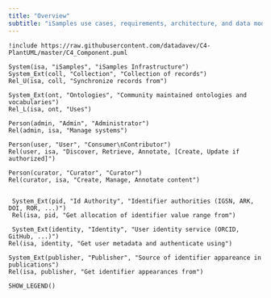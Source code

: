 ```yaml
---
title: "Overview"
subtitle: "iSamples use cases, requirements, architecture, and data models"
---    
```


```.plantuml
!include https://raw.githubusercontent.com/datadavev/C4-PlantUML/master/C4_Component.puml

System(isa, "iSamples", "iSamples Infrastructure")
System_Ext(coll, "Collection", "Collection of records")
Rel_U(isa, coll, "Synchronize records from")
 
System_Ext(ont, "Ontologies", "Community maintained ontologies and vocabularies")
Rel_L(isa, ont, "Uses")
 
Person(admin, "Admin", "Administrator")
Rel(admin, isa, "Manage systems")

Person(user, "User", "Consumer\nContributor")
Rel(user, isa, "Discover, Retrieve, Annotate, [Create, Update if authorized]")

Person(curator, "Curator", "Curator")
Rel(curator, isa, "Create, Manage, Annotate content")


 System_Ext(pid, "Id Authority", "Identifier authorities (IGSN, ARK, DOI, ROR, ...)")
 Rel(isa, pid, "Get allocation of identifier value range from")
 
 System_Ext(identity, "Identity", "User identity service (ORCID, GitHub, ...)")
Rel(isa, identity, "Get user metadata and authenticate using")
 
System_Ext(publisher, "Publisher", "Source of identifier appareance in publications")
Rel(isa, publisher, "Get identifier appearances from")

SHOW_LEGEND()
```


